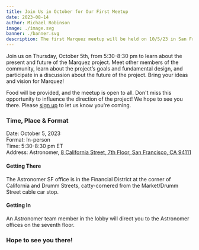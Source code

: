 ```yaml
---
title: Join Us in October for Our First Meetup
date: 2023-08-14
author: Michael Robinson
image: ./image.svg
banner: ./banner.svg
description: The first Marquez meetup will be held on 10/5/23 in San Francisco at Astronomer's HQ. 
---
```


Join us on Thursday, October 5th, from 5:30-8:30 pm to learn about the present 
and future of the Marquez project. Meet other members of the community, learn 
about the project’s goals and fundamental design, and participate in a discussion 
about the future of the project. Bring your ideas and vision for Marquez!

Food will be provided, and the meetup is open to all. Don't miss this opportunity 
to influence the direction of the project! We hope to see you there. Please 
[sign up](https://www.meetup.com/meetup-group-bnfqymxe/events/295444209/?utm_medium=referral&utm_campaign=share-btn_savedevents_share_modal&utm_source=link) to let us know you're coming.

### Time, Place & Format

Date: October 5, 2023  
Format: In-person  
Time: 5:30-8:30 pm ET  
Address: Astronomer, [8 California Street, 7th Floor, San Francisco, CA 94111](https://goo.gl/maps/7UxfePDNPkneyc8v5?coh=178571&entry=tt)

#### Getting There
The Astronomer SF office is in the Financial District at the corner of California
and Drumm Streets, catty-cornered from the Market/Drumm Street cable car stop.

#### Getting In 
An Astronomer team member in the lobby will direct you to the Astronomer offices 
on the seventh floor.

### Hope to see you there!